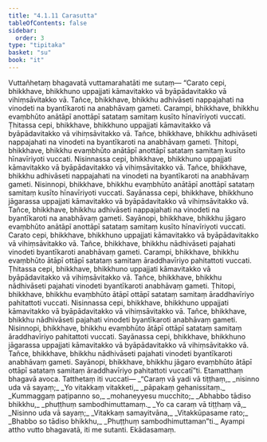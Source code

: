 ```yaml
---
title: "4.1.11 Carasutta"
tableOfContents: false
sidebar:
  order: 3
type: "tipitaka"
basket: "su"
book: "it"
---
```



<DynamicBreadcrumb />

<Division number="110" book="it">

<Paragraph number="806" book="it">
Vuttañhetaṃ bhagavatā vuttamarahatāti me sutaṃ—
</Paragraph>

<Paragraph number="807" book="it">
“Carato cepi, bhikkhave, bhikkhuno uppajjati kāmavitakko vā byāpādavitakko vā vihiṃsāvitakko vā. Tañce, bhikkhave, bhikkhu adhivāseti nappajahati na vinodeti na byantīkaroti na anabhāvaṃ gameti. Carampi, bhikkhave, bhikkhu evaṃbhūto anātāpī anottāpī satataṃ samitaṃ kusīto hīnavīriyoti vuccati.
</Paragraph>

<Paragraph number="808" book="it">
Ṭhitassa cepi, bhikkhave, bhikkhuno uppajjati kāmavitakko vā byāpādavitakko vā vihiṃsāvitakko vā. Tañce, bhikkhave, bhikkhu adhivāseti nappajahati na vinodeti na byantīkaroti na anabhāvaṃ gameti. Ṭhitopi, bhikkhave, bhikkhu evaṃbhūto anātāpī anottāpī satataṃ samitaṃ kusīto hīnavīriyoti vuccati.
</Paragraph>

<Paragraph number="809" book="it">
Nisinnassa cepi, bhikkhave, bhikkhuno uppajjati kāmavitakko vā byāpādavitakko vā vihiṃsāvitakko vā. Tañce, bhikkhave, bhikkhu adhivāseti nappajahati na vinodeti na byantīkaroti na anabhāvaṃ gameti. Nisinnopi, bhikkhave, bhikkhu evaṃbhūto anātāpī anottāpī satataṃ samitaṃ kusīto hīnavīriyoti vuccati.
</Paragraph>

<Paragraph number="810" book="it">
Sayānassa cepi, bhikkhave, bhikkhuno jāgarassa uppajjati kāmavitakko vā byāpādavitakko vā vihiṃsāvitakko vā. Tañce, bhikkhave, bhikkhu adhivāseti nappajahati na vinodeti na byantīkaroti na anabhāvaṃ gameti. Sayānopi, bhikkhave, bhikkhu jāgaro evaṃbhūto anātāpī anottāpī satataṃ samitaṃ kusīto hīnavīriyoti vuccati.
</Paragraph>

<Paragraph number="811" book="it">
Carato cepi, bhikkhave, bhikkhuno uppajjati kāmavitakko vā byāpādavitakko vā vihiṃsāvitakko vā. Tañce, bhikkhave, bhikkhu nādhivāseti pajahati vinodeti byantīkaroti anabhāvaṃ gameti. Carampi, bhikkhave, bhikkhu evaṃbhūto ātāpī ottāpī satataṃ samitaṃ āraddhavīriyo pahitattoti vuccati.
</Paragraph>

<Paragraph number="812" book="it">
Ṭhitassa cepi, bhikkhave, bhikkhuno uppajjati kāmavitakko vā byāpādavitakko vā vihiṃsāvitakko vā. Tañce, bhikkhave, bhikkhu nādhivāseti pajahati vinodeti byantīkaroti anabhāvaṃ gameti. Ṭhitopi, bhikkhave, bhikkhu evaṃbhūto ātāpī ottāpī satataṃ samitaṃ āraddhavīriyo pahitattoti vuccati.
</Paragraph>

<Paragraph number="813" book="it">
Nisinnassa cepi, bhikkhave, bhikkhuno uppajjati kāmavitakko vā byāpādavitakko vā vihiṃsāvitakko vā. Tañce, bhikkhave, bhikkhu nādhivāseti pajahati vinodeti byantīkaroti anabhāvaṃ gameti. Nisinnopi, bhikkhave, bhikkhu evaṃbhūto ātāpī ottāpī satataṃ samitaṃ āraddhavīriyo pahitattoti vuccati.
</Paragraph>

<Paragraph number="814" book="it">
Sayānassa cepi, bhikkhave, bhikkhuno jāgarassa uppajjati kāmavitakko vā byāpādavitakko vā vihiṃsāvitakko vā. Tañce, bhikkhave, bhikkhu nādhivāseti pajahati vinodeti byantīkaroti anabhāvaṃ gameti. Sayānopi, bhikkhave, bhikkhu jāgaro evaṃbhūto ātāpī ottāpī satataṃ samitaṃ āraddhavīriyo pahitattoti vuccatī”ti. Etamatthaṃ bhagavā avoca. Tatthetaṃ iti vuccati—
</Paragraph>

<Paragraph number="815" type="verses" book="it">
_“Caraṃ vā yadi vā tiṭṭhaṃ,_  
_nisinno uda vā sayaṃ;_  
_Yo vitakkaṃ vitakketi,_  
_pāpakaṃ gehanissitaṃ._  

</Paragraph>

<Paragraph number="816" type="verses" book="it">
_Kummaggaṃ paṭipanno so,_  
_mohaneyyesu mucchito;_  
_Abhabbo tādiso bhikkhu,_  
_phuṭṭhuṃ sambodhimuttamaṃ._  

</Paragraph>

<Paragraph number="817" type="verses" book="it">
_Yo ca caraṃ vā tiṭṭhaṃ vā,_  
_Nisinno uda vā sayaṃ;_  
_Vitakkaṃ samayitvāna,_  
_Vitakkūpasame rato;_  
_Bhabbo so tādiso bhikkhu,_  
_Phuṭṭhuṃ sambodhimuttaman”ti._  

</Paragraph>

<Paragraph number="818" book="it">
Ayampi attho vutto bhagavatā, iti me sutanti.

</Paragraph>
</Division>

<Paragraph number="819" type="center" book="it">
Ekādasamaṃ.
</Paragraph>